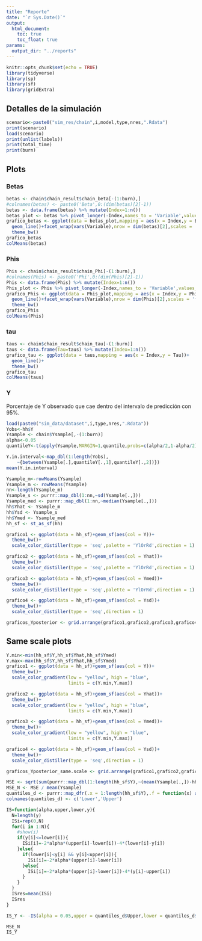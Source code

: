 ```yaml
---
title: "Reporte"
date: "`r Sys.Date()`"
output:
  html_document:
    toc: true
    toc_float: true
params: 
  output_dir: "../reports"
---
```



```r
knitr::opts_chunk$set(echo = TRUE)
library(tidyverse)
library(sp)
library(sf)
library(gridExtra)
```

## Detalles de la simulación

```r

scenario<-paste0("sim_res/chain",i,model,type,nres,".Rdata")
print(scenario)
load(scenario)
print(unlist(labels))
print(total_time)
print(burn)

```

## Plots

### Betas

```r
betas <- chain$chain_result$chain_beta[-(1:burn),]
#colnames(betas) <- paste0('Beta',0:(dim(betas)[2]-1))
betas <- data.frame(betas) %>% mutate(Index=1:n())
betas_plot <- betas %>% pivot_longer(-Index,names_to = 'Variable',values_to='Betas')
grafico_betas <- ggplot(data = betas_plot,mapping = aes(x = Index,y = Betas))+
  geom_line()+facet_wrap(vars(Variable),nrow = dim(betas)[2],scales = 'free')+
  theme_bw()
grafico_betas
colMeans(betas)
```
### Phis

```r
Phis <- chain$chain_result$chain_Phi[-(1:burn),]
#colnames(Phis) <- paste0('Phi',0:(dim(Phis)[2]-1))
Phis <- data.frame(Phis) %>% mutate(Index=1:n())
Phis_plot <- Phis %>% pivot_longer(-Index,names_to = 'Variable',values_to='Phi')
grafico_Phis <- ggplot(data = Phis_plot,mapping = aes(x = Index,y = Phi))+
  geom_line()+facet_wrap(vars(Variable),nrow = dim(Phis)[2],scales = 'free')+
  theme_bw()
grafico_Phis
colMeans(Phis)
```
### tau


```r
taus <- chain$chain_result$chain_tau[-(1:burn)]
taus <- data.frame(Tau=taus) %>% mutate(Index=1:n())
grafico_tau <- ggplot(data = taus,mapping = aes(x = Index,y = Tau))+
  geom_line()+
  theme_bw()
grafico_tau
colMeans(taus)
```

### Y

Porcentaje de Y observado que cae dentro del intervalo de predicción con 95%.

```r
load(paste0("sim_data/dataset",i,type,nres,".Rdata"))
Yobs<-hh$Y
Ysample <- chain$Ysample[,-(1:burn)]
alpha<-0.05
quantileY<-t(apply(Ysample,MARGIN=1,quantile,probs=c(alpha/2,1-alpha/2)))

Y.in.interval<-map_dbl(1:length(Yobs),
    ~{between(Ysample[.],quantileY[.,1],quantileY[.,2])})
mean(Y.in.interval)

```

```r
Ysample_m<-rowMeans(Ysample)
Ysample_m <- rowMeans(Ysample)
nn<-length(Ysample_m)
Ysample_s <- purrr::map_dbl(1:nn,~sd(Ysample[.,]))
Ysample_med <- purrr::map_dbl(1:nn,~median(Ysample[.,]))
hh$Yhat <- Ysample_m
hh$Ysd <- Ysample_s
hh$Ymed <- Ysample_med
hh_sf <- st_as_sf(hh)

grafico1 <- ggplot(data = hh_sf)+geom_sf(aes(col = Y))+
  theme_bw()+
  scale_color_distiller(type = 'seq',palette = 'YlOrRd',direction = 1)

grafico2 <- ggplot(data = hh_sf)+geom_sf(aes(col = Yhat))+
  theme_bw()+
  scale_color_distiller(type = 'seq',palette = 'YlOrRd',direction = 1)

grafico3 <- ggplot(data = hh_sf)+geom_sf(aes(col = Ymed))+
  theme_bw()+
  scale_color_distiller(type = 'seq',palette = 'YlOrRd',direction = 1)

grafico4 <- ggplot(data = hh_sf)+geom_sf(aes(col = Ysd))+
  theme_bw()+
  scale_color_distiller(type = 'seq',direction = 1)

graficos_Yposterior <- grid.arrange(grafico1,grafico2,grafico3,grafico4)
```

## Same scale plots

```r
Y.min<-min(hh_sf$Y,hh_sf$Yhat,hh_sf$Ymed)
Y.max<-max(hh_sf$Y,hh_sf$Yhat,hh_sf$Ymed)
grafico1 <- ggplot(data = hh_sf)+geom_sf(aes(col = Y))+
  theme_bw()+
  scale_color_gradient(low = "yellow", high = "blue",
                       limits = c(Y.min,Y.max))

grafico2 <- ggplot(data = hh_sf)+geom_sf(aes(col = Yhat))+
  theme_bw()+
  scale_color_gradient(low = "yellow", high = "blue",
                       limits = c(Y.min,Y.max))

grafico3 <- ggplot(data = hh_sf)+geom_sf(aes(col = Ymed))+
  theme_bw()+  
  scale_color_gradient(low = "yellow", high = "blue",
                       limits = c(Y.min,Y.max))

grafico4 <- ggplot(data = hh_sf)+geom_sf(aes(col = Ysd))+
  theme_bw()+
  scale_color_distiller(type = 'seq',direction = 1)

graficos_Yposterior_same.scale <- grid.arrange(grafico1,grafico2,grafico3,grafico4)
```



```r
MSE <- sqrt(sum(purrr::map_dbl(1:length(hh_sf$Y),~(mean(Ysample[.,])-hh_sf$Y[.])^2)))
MSE_N <- MSE / mean(Ysample)
quantiles_d <- purrr::map_dfr(.x = 1:length(hh_sf$Y),.f = function(x) as.data.frame(t(quantile(Ysample[x,],probs=c(0.025,0.975)))))
colnames(quantiles_d) <- c('Lower','Upper')

IS=function(alpha,upper,lower,y){
  N=length(y)
  ISi=rep(0,N)
  for(i in 1:N){
    #show(i)
    if(y[i]<=lower[i]){
      ISi[i]=-2*alpha*(upper[i]-lower[i])-4*(lower[i]-y[i])
    }else{
      if(lower[i]<y[i] && y[i]<upper[i]){
        ISi[i]=-2*alpha*(upper[i]-lower[i])
      }else{
        ISi[i]=-2*alpha*(upper[i]-lower[i])-4*(y[i]-upper[i])
      }
    }
  }
  ISres=mean(ISi)
  ISres
}

IS_Y <- -IS(alpha = 0.05,upper = quantiles_d$Upper,lower = quantiles_d$Lower,y = hh_sf$Y)

MSE_N
IS_Y
```


